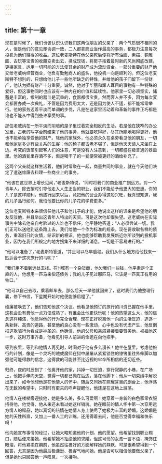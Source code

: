 ```yaml
---
---
---
```

title: 第十一章
---




现在是时候了，我们也该认识认识我们这两位朋友的父亲了：两个气质很不相同的人，但是他们的意见却协调一致，二人都拿商业当作最高的事务，都极力注意每次投机为他们赚得的收益。这位老麦斯特在他父亲死后便将所有油画、素描、铜雕画、古玩等宝贵的收藏变卖出去，换成现钱，将房子按着最时新的风尚彻底改建，更换家具，运用一切可能的方法使其余的财产成为流动资金。一部分重要的财产他交给老威纳经营商业，他负有勤勉商人的盛名，他投机一向是顺利的。但这位老麦斯特不想别的，只想给他儿子一些他所缺乏的特性，并给他的孩子们留下一份财产，他认为据有财产十分重要。诚然，他对于华丽和耀人耳目的事物有一种特殊的爱好，但这事物同时也应该有一种内在的价值和延续性。他家里一切必须坚实，储蓄是丰富的，银制的器皿是沉重的，食器都很宝贵，然而客人并不多，因为每次宴会都要办成一次典礼，不管是因为费用太大，还是因为使人不适，都不能常常举行。他的家务迈着平淡而单调的步伐，凡是在这家里活动着和革新的事件正巧都是谁也不能从中得到些许享受的事。

那位老威纳在一所平淡而阴暗的屋子里过着完全相反的生活。若是他在狭窄的办公室里，古老的写字台前结束了他的事务，他就要吃得好，尽其所能地喝得更好，他也不能单独享受他的财产。除他的家族外，他必须永久在桌旁看见他的朋友，一切和他家庭多少有些关系的生客；他的椅子都古老不堪了，但是他天天请人来坐在上边。考究的饭菜引起客人们的注意，可是没有人注意到，一切都盛在极普通的器皿里。他的酒瓮里存酒不多，但是喝干了的一瓮便常被更好的酒给补充了。

这两个父亲就这样生活着，他们时常聚在一起，商量共同的事业，就在今天他们决定了遣送维廉去料理一些商业上的事务。

“他该在这世界上增长见闻，”老麦斯特说，“同时将我们的商业推广到远方。对一个青年人，除去按时引导他走入人生正当的职业，我们不能给予他更大的恩惠。你的儿子是这样顺利，他旅行回来以后，竟把他的营业办得这般兴旺，我真想知道，我的儿子品行如何。我怕他要比你的儿子花的学费更多。”

这位老麦斯特本来很信任他儿子和他儿子的才能，他说出这样的话来是希望他的朋友反驳他，并且举出这青年人特出的天资。可是这次他却很失望。这老威纳在实际事务中除去他亲自考验过的人谁也不信任，他平静地答道：“人必须尝试一切。我们正可以送他到这条路上去，我们给他一个作为标准的规条。现在要收取各样的债务，重温旧日的友情，结识新的相识。他也能够帮助我发展新近你所谈到的投机事业，因为在我们所规定的地方搜集不来详细的消息，一切是不容易进行的。”

“他可以准备了，”老麦斯特答道，“并且可以尽早启程。我们从什么地方给他找来一匹适合于这次旅行的马呢？”

“我们用不着到远处去找。在H城有一个杂货商，他欠我们一些钱，他平素是个正直的人，他想用一匹马来偿还债务；我的儿子见过那匹马，它该是一匹真正有用的牲口。”

“他可以自己去取，乘着邮车去，那么后天一早他就回来了，这时我们为他整理行囊，修下书信，下星期开始时他便能够启程了。”

维廉被唤去了，他们告知他这个决议。他看见他预订的旅行的川资已握在他手里，这机会没有费他一点力便成熟了，有谁会比他更快乐呢！他的热望这么大，他的信念这样纯洁，他觉得他的行为完全合理，现在正好脱离他一向的生活压迫，追逐一条新鲜、高贵的道路，甚至他的良心没有一些激动，心中也没有忧虑产生，他反倒把这欺骗行为看成是神圣的。他确信，他的父母和亲戚紧接着要赞美他，祝福他这一步，这时万事齐备，他看见引导人前进的命运在向他招手。

等到夜里，等到和他情人再见时，时间对于他有多么漫长！他坐在屋里，考虑他旅行的计划，像是一个灵巧的贼或魔师在狱中屡屡从紧紧锁住的镣铐里往外伸脚以加强他可能得救的信念，这得救的可能甚至比近视的牢卒所相信的还切近些。

归终，夜的时辰到了：他离开他的家，抖掉一切压迫，穿行寂静的小巷，在广场上，他把手伸向天空，觉得一切都已抛在后边，落在他脚下；他从一切束缚中解脱出来了。如今他想他是在他情人的怀中，随后又同她在照耀耳目的剧台上，他浮荡在无数的希望中，只时时有更夫的呼声提醒他，他还是在这地上游荡。

他情人在楼梯旁迎接他，她是多么美，多么可爱啊！她穿着一身新的白色家常衣服招待他，他觉得，他从来还未看过她这样销魂。她在眼前的情人怀中第一次穿用远方情人的赠品，她以真切的热情在她情人身上使尽了她极为丰富的娇媚，这娇媚是她的天性所禀，又加上一番人工的训练，还用得着去问，他是否觉得幸福和快乐吗！

他向她宣布事情的经过，让她大略知道他的计划、他的愿望。他希望找到职业糊口，随后便来接她，他希望她不拒绝他的求婚。但这可怜的女孩一言不语，掩饰住眼泪，将他紧抱在胸前，他虽然往极好的方面解释她的静默，可是很希望得到一个回答，尤其是因为他最后极谦逊、极客气地问她，他是否可以相信他要做父亲了。但是她也只回答他一声叹息，一次接吻。
